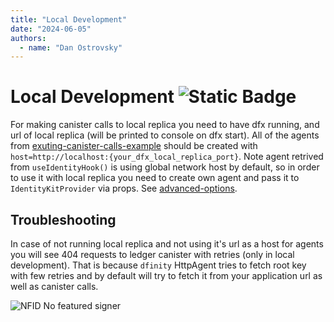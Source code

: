 ```yaml
---
title: "Local Development"
date: "2024-06-05"
authors:
  - name: "Dan Ostrovsky"
---
```


# Local Development ![Static Badge](https://img.shields.io/badge/status-wip-red)

For making canister calls to local replica you need to have dfx running, and url of local replica
(will be printed to console on dfx start). All of the agents from
[exuting-canister-calls-example](/guides/executing-canister-calls#3-set-up-agents) should be created
with `host=http://localhost:{your_dfx_local_replica_port}`. Note agent retrived from
`useIdentityHook()` is using global network host by default, so in order to use it with local
replica you need to create own agent and pass it to `IdentityKitProvider` via props. See
[advanced-options](/getting-started/advanced-options#agent).

## Troubleshooting

In case of not running local replica and not using it's url as a host for agents you will see 404
requests to ledger canister with retries (only in local development). That is because `dfinity`
HttpAgent tries to fetch root key with few retries and by default will try to fetch it from your
application url as well as canister calls.

![NFID No featured signer](../../../docs/public/img/404.png)
